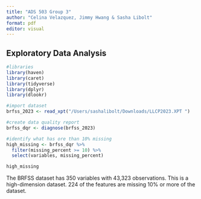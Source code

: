 ```yaml
---
title: "ADS 503 Group 3"
author: "Celina Velazquez, Jimmy Hwang & Sasha Libolt"
format: pdf
editor: visual
---
```


## Exploratory Data Analysis

```r
#libraries
library(haven)
library(caret)
library(tidyverse)
library(dplyr)
library(dlookr)
```

```r
#import dataset
brfss_2023 <- read_xpt("/Users/sashalibolt/Downloads/LLCP2023.XPT ")
```

```r
#create data quality report 
brfss_dqr <- diagnose(brfss_2023)
```

```r
#identify what has ore than 10% missing
high_missing <- brfss_dqr %>%
  filter(missing_percent >= 10) %>%
  select(variables, missing_percent)

high_missing
```

The BRFSS dataset has 350 variables with 43,323 observations. This is a high-dimension dataset. 224 of the features are missing 10% or more of the dataset.
